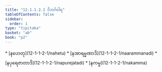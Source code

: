 ```yaml
---
title: "12.1.1.2.1 ဝိဘင်္ဂဝါရ"
tableOfContents: false
sidebar:
  order: 1
type: "tipitaka"
basket: "ab"
book: "p2"
---
```



<DynamicBreadcrumb />



<TableOfContents book="p2" section="12.1.1.2.1">
* [နဟေတု](12-1-1-2-1/nahetu)
* [နအာရမ္မဏာဒိ](12-1-1-2-1/naarammanadi)
* [နပုရေဇာတာဒိ](12-1-1-2-1/napurejatadi)
* [နကမ္မ](12-1-1-2-1/nakamma)
</TableOfContents>